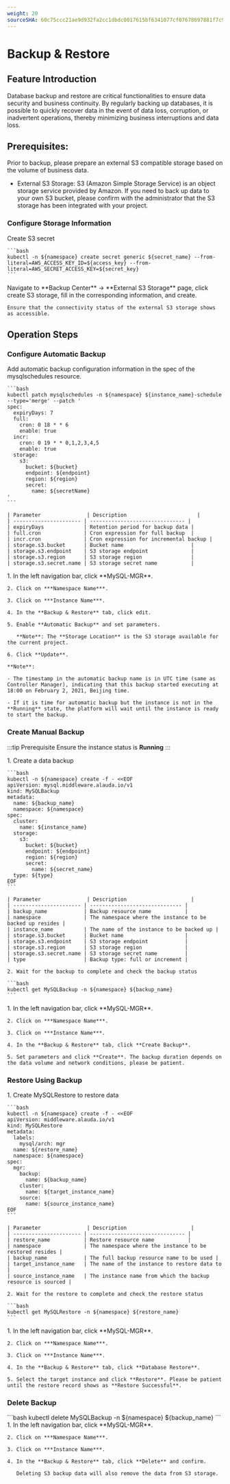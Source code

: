 ```yaml
---
weight: 20
sourceSHA: 60c75ccc21ae9d932fa2cc1dbdc0017615bf6341077cf07678697881f7c93320
---
```


# Backup & Restore

## Feature Introduction

Database backup and restore are critical functionalities to ensure data security and business continuity. By regularly backing up databases, it is possible to quickly recover data in the event of data loss, corruption, or inadvertent operations, thereby minimizing business interruptions and data loss.

## Prerequisites:

Prior to backup, please prepare an external S3 compatible storage based on the volume of business data.

- External S3 Storage: S3 (Amazon Simple Storage Service) is an object storage service provided by Amazon. If you need to back up data to your own S3 bucket, please confirm with the administrator that the S3 storage has been integrated with your project.

### Configure Storage Information

<Tabs>
  <Tab label="CLI">
    Create S3 secret

    ```bash
    kubectl -n ${namespace} create secret generic ${secret_name} --from-literal=AWS_ACCESS_KEY_ID=${access_key} --from-literal=AWS_SECRET_ACCESS_KEY=${secret_key}
    ```
  </Tab>

  <Tab label="Web Console">
    Navigate to **Backup Center** -> **External S3 Storage** page, click create S3 storage, fill in the corresponding information, and create.

    Ensure that the connectivity status of the external S3 storage shows as accessible.
  </Tab>
</Tabs>

## Operation Steps

### Configure Automatic Backup

<Tabs>
  <Tab label="CLI">
    Add automatic backup configuration information in the spec of the mysqlschedules resource.

    ```bash
    kubectl patch mysqlschedules -n ${namespace} ${instance_name}-schedule --type='merge' --patch '
    spec:
      expiryDays: 7
      full:
        cron: 0 18 * * 6
        enable: true
      incr:
        cron: 0 19 * * 0,1,2,3,4,5
        enable: true
      storage:
        s3:
          bucket: ${bucket}
          endpoint: ${endpoint}
          region: ${region}
          secret:
            name: ${secretName}
    '
    ```

    | Parameter               | Description                       |
    | ---------------------- | ------------------------------- |
    | expiryDays             | Retention period for backup data |
    | full.cron              | Cron expression for full backup  |
    | incr.cron              | Cron expression for incremental backup |
    | storage.s3.bucket      | Bucket name                      |
    | storage.s3.endpoint    | S3 storage endpoint              |
    | storage.s3.region      | S3 storage region                |
    | storage.s3.secret.name | S3 storage secret name           |
  </Tab>

  <Tab label="Web Console">
    1. In the left navigation bar, click **MySQL-MGR**.

    2. Click on ***Namespace Name***.

    3. Click on ***Instance Name***.

    4. In the **Backup & Restore** tab, click edit.

    5. Enable **Automatic Backup** and set parameters.

       **Note**: The **Storage Location** is the S3 storage available for the current project.

    6. Click **Update**.

    **Note**:

    - The timestamp in the automatic backup name is in UTC time (same as Controller Manager), indicating that this backup started executing at 18:00 on February 2, 2021, Beijing time.

    - If it is time for automatic backup but the instance is not in the **Running** state, the platform will wait until the instance is ready to start the backup.
  </Tab>
</Tabs>

### Create Manual Backup

:::tip Prerequisite
Ensure the instance status is **Running**
:::

<Tabs>
  <Tab label="CLI">
    1. Create a data backup

    ```bash
    kubectl -n ${namespace} create -f - <<EOF
    apiVersion: mysql.middleware.alauda.io/v1
    kind: MySQLBackup
    metadata:
      name: ${backup_name}
      namespace: ${namespace}
    spec:
      cluster:
        name: ${instance_name}
      storage:
        s3:
          bucket: ${bucket}
          endpoint: ${endpoint}
          region: ${region}
          secret:
            name: ${secret_name}
      type: ${type}
    EOF
    ```

    | Parameter               | Description                     |
    | ---------------------- | ------------------------------ |
    | backup_name            | Backup resource name           |
    | namespace              | The namespace where the instance to be backed up resides |
    | instance_name          | The name of the instance to be backed up |
    | storage.s3.bucket      | Bucket name                    |
    | storage.s3.endpoint    | S3 storage endpoint            |
    | storage.s3.region      | S3 storage region              |
    | storage.s3.secret.name | S3 storage secret name         |
    | type                   | Backup type: full or increment |

    2. Wait for the backup to complete and check the backup status

    ```bash
    kubectl get MySQLBackup -n ${namespace} ${backup_name}
    ```
  </Tab>

  <Tab label="Web Console">
    1. In the left navigation bar, click **MySQL-MGR**.

    2. Click on ***Namespace Name***.

    3. Click on ***Instance Name***.

    4. In the **Backup & Restore** tab, click **Create Backup**.

    5. Set parameters and click **Create**. The backup duration depends on the data volume and network conditions, please be patient.
  </Tab>
</Tabs>

### Restore Using Backup

<Tabs>
  <Tab label="CLI">
    1. Create MySQLRestore to restore data

    ```bash
    kubectl -n ${namespace} create -f - <<EOF
    apiVersion: middleware.alauda.io/v1
    kind: MySQLRestore
    metadata:
      labels:
        mysql/arch: mgr
      name: ${restore_name}
      namespace: ${namespace}
    spec:
      mgr:
        backup:
          name: ${backup_name}
        cluster:
          name: ${target_instance_name}
        source:
          name: ${source_instance_name}
    EOF
    ```

    | Parameter               | Description                     |
    | ---------------------- | ------------------------------- |
    | restore_name           | Restore resource name           |
    | namespace              | The namespace where the instance to be restored resides |
    | backup_name            | The full backup resource name to be used |
    | target_instance_name   | The name of the instance to restore data to |
    | source_instance_name   | The instance name from which the backup resource is sourced |

    2. Wait for the restore to complete and check the restore status

    ```bash
    kubectl get MySQLRestore -n ${namespace} ${restore_name}
    ```
  </Tab>

  <Tab label="Web Console">
    1. In the left navigation bar, click **MySQL-MGR**.

    2. Click on ***Namespace Name***.

    3. Click on ***Instance Name***.

    4. In the **Backup & Restore** tab, click **Database Restore**.

    5. Select the target instance and click **Restore**. Please be patient until the restore record shows as **Restore Successful**.
  </Tab>
</Tabs>

### Delete Backup

<Tabs>
  <Tab label="CLI">
    ```bash
    kubectl delete MySQLBackup -n ${namespace} ${backup_name}
    ```
  </Tab>

  <Tab label="Web Console">
    1. In the left navigation bar, click **MySQL-MGR**.

    2. Click on ***Namespace Name***.

    3. Click on ***Instance Name***.

    4. In the **Backup & Restore** tab, click **Delete** and confirm.

       Deleting S3 backup data will also remove the data from S3 storage.
  </Tab>
</Tabs>
